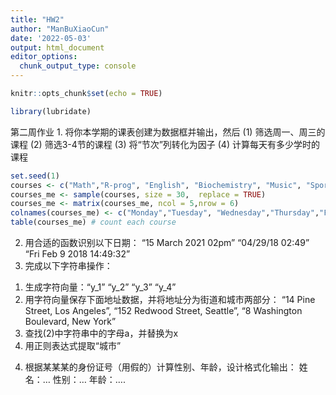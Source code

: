 ```yaml
---
title: "HW2"
author: "ManBuXiaoCun"
date: '2022-05-03'
output: html_document
editor_options: 
  chunk_output_type: console
---
```


```r
knitr::opts_chunk$set(echo = TRUE)
```

```r
library(lubridate)
```

第二周作业
1. 将你本学期的课表创建为数据框并输出，然后
    (1) 筛选周一、周三的课程
(2) 筛选3-4节的课程
(3) 将“节次”列转化为因子
(4) 计算每天有多少学时的课程

```r
set.seed(1)
courses <- c("Math","R-prog", "English", "Biochemistry", "Music", "Sport", "Art","Presentation skill",NA)
courses_me <- sample(courses, size = 30,  replace = TRUE)
courses_me <- matrix(courses_me, ncol = 5,nrow = 6)
colnames(courses_me) <- c("Monday","Tuesday", "Wednesday","Thursday","Friday")
table(courses_me) # count each course
```


2. 用合适的函数识别以下日期：
"15 March 2021 02pm"
"04/29/18 02:49"
"Fri Feb  9 2018 14:49:32"
3. 完成以下字符串操作：
(1)	生成字符向量："y_1" "y_2" "y_3" "y_4"
(2)	用字符向量保存下面地址数据，并将地址分为街道和城市两部分：
"14 Pine Street, Los Angeles", "152 Redwood Street, Seattle", "8 Washington Boulevard, New York"
(3)	查找(2)中字符串中的字母a，并替换为x
(4)	用正则表达式提取“城市”
4. 根据某某某的身份证号（用假的）计算性别、年龄，设计格式化输出：
            姓名：…
性别：…
年龄：….
